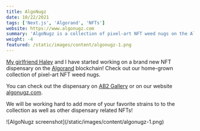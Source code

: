 ```yaml
---
title: AlgoNugz
date: 10/22/2021
tags: ['Next.js', 'Algorand', 'NFTs']
website: https://www.algonugz.com
summary: 'AlgoNugz is a collection of pixel-art NFT weed nugs on the Algorand blockchain.'
weight: -4
featured: /static/images/content/algonugz-1.png
---
```


[My girlfriend Haley](/about) and I have started working on a brand new NFT dispensary on the [Algorand](https://www.algorand.com/) blockchain! Check out our home-grown collection of pixel-art NFT weed nugs.

You can check out the dispensary on [AB2 Gallery](https://ab2.gallery/account/VBGCZBQ34IM6LARXM4R3SBMF4QGWXPQ7DPJF7ARU7I4SHKRRLV2YEMUOMA) or on our website [algonugz.com](https://www.algonugz.com).

We will be working hard to add more of your favorite strains to to the collection as well as other dispensary related NFTs!

<div>![AlgoNugz screenshot](/static/images/content/algonugz-1.png)</div>
